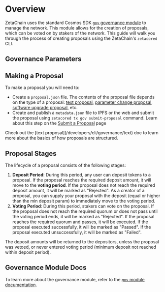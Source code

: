 
# Overview

ZetaChain uses the standard Cosmos SDK
[`gov` governance module](https://docs.cosmos.network/v0.46/modules/gov/) to
manage the network. This module allows for the creation of proposals, which can
be voted on by stakers of the network. This guide will walk you through the
process of creating proposals using the ZetaChain's `zetacored` CLI.

## Governance Parameters

<GovParams />

## Making a Proposal

To make a proposal you will need to:

- Create a `proposal.json` file. The contents of the proposal file depends on
  the type of a proposal: [text proposal](/developers/cli/governance/text),
  [parameter change proposal](/developers/cli/governance/parameter),
  [software upgrade proposal](/developers/cli/governance/upgrade), etc.
- Create and publish a `metadata.json` file to IPFS or the web and submit the
  proposal using `zetacored tx gov submit-proposal` command. Learn about this
  step on the [Submit a Proposal](/developers/cli/governance/submit) page

<Alert variant="tip">
  Check out the [text proposal](/developers/cli/governance/text) doc to learn more about the basics of how proposals are
  structured.
</Alert>

## Proposal Stages

The lifecycle of a proposal consists of the following stages:

1. **Deposit Period**: During this period, any user can deposit tokens to a
   proposal. If the proposal reaches the required deposit amount, it will move
   to the **voting period**. If the proposal does not reach the required deposit
   amount, it will be marked as "Rejected". As a creator of a proposal, you can
   supply your proposal with the deposit (equal or higher than the min deposit
   param) to immediately move to the voting period.
2. **Voting Period**: During this period, stakers can vote on the proposal. If
   the proposal does not reach the required quorum or does not pass until the
   voting period ends, it will be marked as "Rejected". If the proposal reaches
   the required quorum and passes, it will be executed. If the proposal executed
   successfully, it will be marked as "Passed". If the proposal executed
   unsuccessfully, it will be marked as "Failed".

The deposit amounts will be returned to the depositors, unless the proposal was
vetoed, or never entered voting period (minimum deposit not reached within
deposit period).

## Governance Module Docs

To learn more about the governance module, refer to the
[`gov` module documentation](https://docs.cosmos.network/v0.46/modules/gov/).
